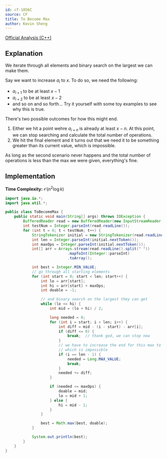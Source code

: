 ```yaml
---
id: cf-1856C
source: CF
title: To Become Max
author: Kevin Sheng
---
```


[Official Analysis (C++)](https://codeforces.com/blog/entry/119058)

## Explanation

We iterate through all elements and binary search on the largest we can make them.

Say we want to increase $a_i$ to $x$.
To do so, we need the following:
* $a_{i+1}$ to be at least $x-1$
* $a_{i+2}$ to be at least $x-2$
* and so on and so forth...
Try it yourself with some toy examples to see why this is true.

There's two possible outcomes for how this might end.
1. Either we hit a point wehre $a_{i+n}$ is already at least $x-n$.
   At this point, we can stop searching and calculate the total number of operations.
2. We hit the final element and it turns out that we need it to be something greater
   than its current value, which is impossible.

As long as the second scenario never happens and the total number of
operations is less than the max we were given, everything's fine.

## Implementation

**Time Complexity:** $\mathcal{O}(n^2 \log k)$

<LanguageSection>
<JavaSection>

```java
import java.io.*;
import java.util.*;

public class ToBecomeMax {
	public static void main(String[] args) throws IOException {
		BufferedReader read = new BufferedReader(new InputStreamReader(System.in));
		int testNum = Integer.parseInt(read.readLine());
		for (int t = 0; t < testNum; t++) {
			StringTokenizer initial = new StringTokenizer(read.readLine());
			int len = Integer.parseInt(initial.nextToken());
			int maxOps = Integer.parseInt(initial.nextToken());
			int[] arr = Arrays.stream(read.readLine().split(" "))
			                .mapToInt(Integer::parseInt)
			                .toArray();

			int best = Integer.MIN_VALUE;
			// go through all starting elements
			for (int start = 0; start < len; start++) {
				int lo = arr[start];
				int hi = arr[start] + maxOps;
				int doable = -1;

				// and binary search on the largest they can get
				while (lo <= hi) {
					int mid = (lo + hi) / 2;

					long needed = 0;
					for (int i = start; i < len; i++) {
						int diff = mid - (i - start) - arr[i];
						if (diff <= 0) {
							break;  // thank god, we can stop now
						}
						// we have to increase the end for this max to work
						// which is impossible
						if (i == len - 1) {
							needed = Long.MAX_VALUE;
							break;
						}
						needed += diff;
					}

					if (needed <= maxOps) {
						doable = mid;
						lo = mid + 1;
					} else {
						hi = mid - 1;
					}
				}

				best = Math.max(best, doable);
			}

			System.out.println(best);
		}
	}
}
```

</JavaSection>
</LanguageSection>
